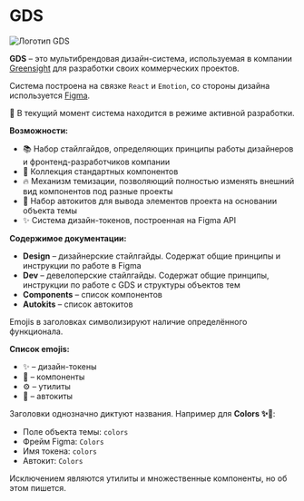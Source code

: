 
<Meta title="Intro / Welcome" />

# GDS

![Логотип GDS](images/logo/logo.svg)

**GDS** – это мультибрендовая дизайн-система, используемая в компании [Greensight](https://greensight.pro/) для разработки своих коммерческих проектов.

Система построена на связке `React` и `Emotion`, со стороны дизайна используется [Figma](https://www.figma.com/file/Udf9B3n8wEoykSGFhhrU0J/Greensight-DS).

🚧 В текущий момент система находится в режиме активной разработки.

**Возможности:**

-   📚 Набор стайлгайдов, определяющих принципы работы дизайнеров и фронтенд-разработчиков компании
-   🧱 Коллекция стандартных компонентов
-   🔥 Механизм темизации, позволяющий полностью изменять внешний вид компонентов под разные проекты
-   🤖 Набор автокитов для вывода элементов проекта на основании объекта темы
-   ✨ Система дизайн-токенов, построенная на Figma API

**Содержимое документации:**

- **Design** – дизайнерские стайлгайды. Содержат общие принципы и инструкции по работе в Figma
- **Dev** – девелоперские стайлгайды. Содержат общие принципы, инструкции по работе с GDS и структуры объектов тем
- **Components** – список компонентов
- **Autokits** – список автокитов

Emojis в заголовках символизируют наличие определённого функционала.

**Список emojis:**

-   ✨ – дизайн-токены
-   🧱 – компоненты
-   ⚙️ – утилиты
-   🤖 – автокиты

Заголовки однозначно диктуют названия. Например для **Colors ✨🤖**:

- Поле объекта темы: `colors`
- Фрейм Figma: `Colors`
- Имя токена: `colors`
- Автокит: `Colors`

Исключением являются утилиты и множественные компоненты, но об этом пишется.
